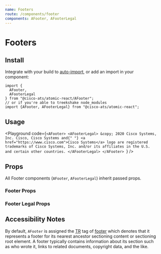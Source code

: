 ```yaml
---
name: Footers
route: /components/footer
components: AFooter, AFooterLegal
---
```



# Footers

## Install

Integrate with your build to [auto-import](?path=/docs/getting-started--page#integrating), or add an import in your component:

```
import {
  AFooter,
  AFooterLegal
} from "@cisco-ats/atomic-react/AFooter";
// or if you're able to treekshake node_modules
import {AFooter, AFooterLegal} from "@cisco-ats/atomic-react";
```

## Usage

<Playground
  code={`<AFooter>
  <AFooterLegal>
    &copy; 2020 Cisco Systems, Inc. Cisco, Cisco Systems and{" "}
    <a href="https://www.cisco.com">Cisco Systems</a> logo are registered
    trademarks of Cisco Systems, Inc. and/or its affiliates in the U.S. and
    certain other countries.
  </AFooterLegal>
</AFooter>
`}
/>

## Props

All Footer components (`AFooter`, `AFooterLegal`) inherit passed props.

### Footer Props

<Props of="AFooter" />

### Footer Legal Props

<Props of="AFooterLegal" />

## Accessibility Notes

By default, `AFooter` is assigned the [TR](https://www.w3.org/TR/html51/) tag of [footer](https://www.w3.org/TR/html51/sections.html#elementdef-footer) which denotes that it represents a footer for its nearest ancestor sectioning content or sectioning root element. A footer typically contains information about its section such as who wrote it, links to related documents, copyright data, and the like.
